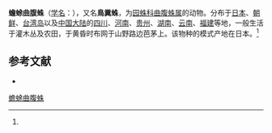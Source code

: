 {{Speciesbox
| name = 蟾蜍曲腹蛛
| status = 
| status_system = 
| image = 
| genus = Cyrtarachne
| species = bufo
| authority = (Bosenberg et Strand, 1906)<ref name='id13634'>{{cite web| url =http://www.bioinfo.cn/db05/BjdwSpecies.php?action=view&id=13634| title =蟾蜍曲腹蛛| work =《中国动物物种编目数据库》| publisher =中国科学院微生物研究所| author =中国科学院动物研究所| accessdate =2009-04-28| deadurl =yes| archiveurl =https://web.archive.org/web/20160305080830/http://www.bioinfo.cn/db05/BjdwSpecies.php?action=view&id=13634| archivedate =2016-03-05| df =}}</ref>
}}

'''蟾蜍曲腹蛛'''（[[学名|学名]]：{{lang|la|''Cyrtarachne bufo''}}），又名'''鳥糞蛛'''，为[[园蛛科|园蛛科]][[曲腹蛛属|曲腹蛛属]]的动物。分布于[[日本|日本]]、[[朝鲜|朝鲜]]、[[台湾岛|台湾岛]]以及[[中国大陆|中国大陆]]的[[四川|四川]]、[[河南|河南]]、[[贵州|贵州]]、[[湖南|湖南]]、[[云南|云南]]、[[福建|福建]]等地，一般生活于灌木丛及农田，于黄昏时布网于山野路边芭茅上。该物种的模式产地在日本。<ref name='id13634'/>

== 参考文献 ==
{{reflist}}
* {{TaiBNET| zh=鳥糞蛛 | id=312481 | binomial=Cyrtarachne bufo | authority=Boes.et Str., 1906 | var= | accessdate=2013-01-24}}
{{Wikispecies|Cyrtarachne bufo}}
{{Taxonbar|from=Q2196507}}

[[Category:曲腹蛛属|蟾蜍曲腹蛛]]


{{蜘蛛小作品}}